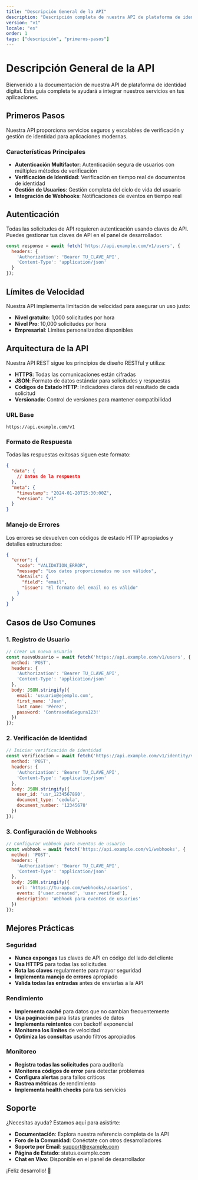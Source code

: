 ```yaml
---
title: "Descripción General de la API"
description: "Descripción completa de nuestra API de plataforma de identidad digital"
version: "v1"
locale: "es"
order: 1
tags: ["descripción", "primeros-pasos"]
---
```


# Descripción General de la API

Bienvenido a la documentación de nuestra API de plataforma de identidad digital. Esta guía completa te ayudará a integrar nuestros servicios en tus aplicaciones.

## Primeros Pasos

Nuestra API proporciona servicios seguros y escalables de verificación y gestión de identidad para aplicaciones modernas.

### Características Principales

- **Autenticación Multifactor**: Autenticación segura de usuarios con múltiples métodos de verificación
- **Verificación de Identidad**: Verificación en tiempo real de documentos de identidad
- **Gestión de Usuarios**: Gestión completa del ciclo de vida del usuario
- **Integración de Webhooks**: Notificaciones de eventos en tiempo real

## Autenticación

Todas las solicitudes de API requieren autenticación usando claves de API. Puedes gestionar tus claves de API en el panel de desarrollador.

```javascript
const response = await fetch('https://api.example.com/v1/users', {
  headers: {
    'Authorization': 'Bearer TU_CLAVE_API',
    'Content-Type': 'application/json'
  }
});
```

## Límites de Velocidad

Nuestra API implementa limitación de velocidad para asegurar un uso justo:

- **Nivel gratuito**: 1,000 solicitudes por hora
- **Nivel Pro**: 10,000 solicitudes por hora
- **Empresarial**: Límites personalizados disponibles

## Arquitectura de la API

Nuestra API REST sigue los principios de diseño RESTful y utiliza:

- **HTTPS**: Todas las comunicaciones están cifradas
- **JSON**: Formato de datos estándar para solicitudes y respuestas
- **Códigos de Estado HTTP**: Indicadores claros del resultado de cada solicitud
- **Versionado**: Control de versiones para mantener compatibilidad

### URL Base

```
https://api.example.com/v1
```

### Formato de Respuesta

Todas las respuestas exitosas siguen este formato:

```json
{
  "data": {
    // Datos de la respuesta
  },
  "meta": {
    "timestamp": "2024-01-20T15:30:00Z",
    "version": "v1"
  }
}
```

### Manejo de Errores

Los errores se devuelven con códigos de estado HTTP apropiados y detalles estructurados:

```json
{
  "error": {
    "code": "VALIDATION_ERROR",
    "message": "Los datos proporcionados no son válidos",
    "details": {
      "field": "email",
      "issue": "El formato del email no es válido"
    }
  }
}
```

## Casos de Uso Comunes

### 1. Registro de Usuario

```javascript
// Crear un nuevo usuario
const nuevoUsuario = await fetch('https://api.example.com/v1/users', {
  method: 'POST',
  headers: {
    'Authorization': 'Bearer TU_CLAVE_API',
    'Content-Type': 'application/json'
  },
  body: JSON.stringify({
    email: 'usuario@ejemplo.com',
    first_name: 'Juan',
    last_name: 'Pérez',
    password: 'ContraseñaSegura123!'
  })
});
```

### 2. Verificación de Identidad

```javascript
// Iniciar verificación de identidad
const verificacion = await fetch('https://api.example.com/v1/identity/verify', {
  method: 'POST',
  headers: {
    'Authorization': 'Bearer TU_CLAVE_API',
    'Content-Type': 'application/json'
  },
  body: JSON.stringify({
    user_id: 'usr_1234567890',
    document_type: 'cedula',
    document_number: '12345678'
  })
});
```

### 3. Configuración de Webhooks

```javascript
// Configurar webhook para eventos de usuario
const webhook = await fetch('https://api.example.com/v1/webhooks', {
  method: 'POST',
  headers: {
    'Authorization': 'Bearer TU_CLAVE_API',
    'Content-Type': 'application/json'
  },
  body: JSON.stringify({
    url: 'https://tu-app.com/webhooks/usuarios',
    events: ['user.created', 'user.verified'],
    description: 'Webhook para eventos de usuarios'
  })
});
```

## Mejores Prácticas

### Seguridad

- **Nunca expongas** tus claves de API en código del lado del cliente
- **Usa HTTPS** para todas las solicitudes
- **Rota las claves** regularmente para mayor seguridad
- **Implementa manejo de errores** apropiado
- **Valida todas las entradas** antes de enviarlas a la API

### Rendimiento

- **Implementa caché** para datos que no cambian frecuentemente
- **Usa paginación** para listas grandes de datos
- **Implementa reintentos** con backoff exponencial
- **Monitorea los límites** de velocidad
- **Optimiza las consultas** usando filtros apropiados

### Monitoreo

- **Registra todas las solicitudes** para auditoría
- **Monitorea códigos de error** para detectar problemas
- **Configura alertas** para fallos críticos
- **Rastrea métricas** de rendimiento
- **Implementa health checks** para tus servicios

## Soporte

¿Necesitas ayuda? Estamos aquí para asistirte:

- **Documentación**: Explora nuestra referencia completa de la API
- **Foro de la Comunidad**: Conéctate con otros desarrolladores
- **Soporte por Email**: support@example.com
- **Página de Estado**: status.example.com
- **Chat en Vivo**: Disponible en el panel de desarrollador

¡Feliz desarrollo! 🚀
